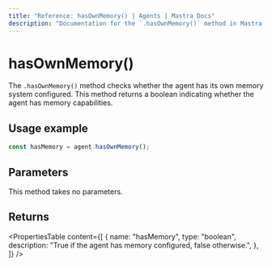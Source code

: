 ```yaml
---
title: "Reference: hasOwnMemory() | Agents | Mastra Docs"
description: "Documentation for the `.hasOwnMemory()` method in Mastra agents, which checks if the agent has memory configured."
---
```


# hasOwnMemory()

The `.hasOwnMemory()` method checks whether the agent has its own memory system configured. This method returns a boolean indicating whether the agent has memory capabilities.

## Usage example

```typescript showLineNumbers copy
const hasMemory = agent.hasOwnMemory();
```

## Parameters

This method takes no parameters.

## Returns

<PropertiesTable
  content={[
    {
      name: "hasMemory",
      type: "boolean",
      description: "True if the agent has memory configured, false otherwise.",
    },
  ]}
/>
